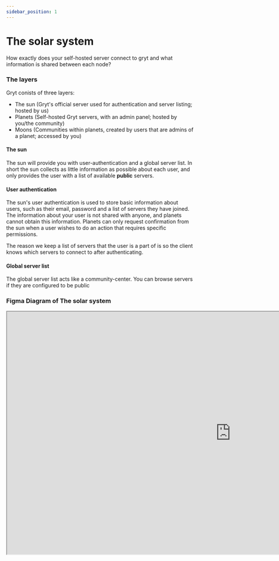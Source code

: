 ```yaml
---
sidebar_position: 1
---
```


# The solar system

How exactly does your self-hosted server connect to gryt and what information is shared between each node?

### The layers

Gryt conists of three layers:

- The sun (Gryt's official server used for authentication and server listing; hosted by us)
- Planets (Self-hosted Gryt servers, with an admin panel; hosted by you/the community)
- Moons (Communities within planets, created by users that are admins of a planet; accessed by you)

#### The sun

The sun will provide you with user-authentication and a global server list. In short the sun collects as little information as possible about each user, and only provides the user with a list of available **public** servers.

#### User authentication

The sun's user authentication is used to store basic information about users, such as their email, password and a list of servers they have joined. The information about your user is not shared with anyone, and planets cannot obtain this information.
Planets can only request confirmation from the sun when a user wishes to do an action that requires specific permissions.

The reason we keep a list of servers that the user is a part of is so the client knows which servers to connect to after authenticating.

#### Global server list

The global server list acts like a community-center. You can browse servers if they are configured to be public

### Figma Diagram of The solar system

<iframe
  className="daisy-bordered daisy-bg-base-100 w-full rounded-2xl"
  width="1200"
  height="650"
  src="https://www.figma.com/embed?embed_host=share&url=https%3A%2F%2Fwww.figma.com%2Ffile%2FHK3NQRhyUJ8oPLROhvG337%2FGryt-Mother-Ship%3Fnode-id%3D0%253A1%26t%3DX1frlxbQ3WNbFZqr-1"
  allowfullscreen
></iframe>
